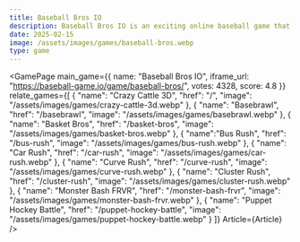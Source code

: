 ```yaml
---
title: Baseball Bros IO
description: Baseball Bros IO is an exciting online baseball game that brings you into epic matches where you bat and field to score more runs and become the champion! As the MLB season heats up, Baseball Bros is a great way to enjoy the thrill of baseball from anywhere.
date: 2025-02-15
image: /assets/images/games/baseball-bros.webp
type: game
---
```


  
<GamePage
    main_game={{
    name: "Baseball Bros IO",
    iframe_url: "https://baseball-game.io/game/baseball-bros/",
    votes: 4328,
    score: 4.8
}} 
    relate_games={[
    {
        "name": "Crazy Cattle 3D",
        "href": "/",
        "image": "/assets/images/games/crazy-cattle-3d.webp"
    },
    {
        "name": "Basebrawl",
        "href": "/basebrawl",
        "image": "/assets/images/games/basebrawl.webp"
    },
    {
        "name": "Basket Bros",
        "href": "/basket-bros",
        "image": "/assets/images/games/basket-bros.webp"
    },
    {
        "name":"Bus Rush",
        "href": "/bus-rush",
        "image": "/assets/images/games/bus-rush.webp"
    },
    {
        "name": "Car Rush",
        "href": "/car-rush",
        "image": "/assets/images/games/car-rush.webp"
    },
    {
        "name": "Curve Rush",
        "href": "/curve-rush",
        "image": "/assets/images/games/curve-rush.webp"
    },
    {
        "name": "Cluster Rush",
        "href": "/cluster-rush",
        "image": "/assets/images/games/cluster-rush.webp"
    },
    {
        "name": "Monster Bash FRVR",
        "href": "/monster-bash-frvr",
        "image": "/assets/images/games/monster-bash-frvr.webp"
    },
    {
        "name": "Puppet Hockey Battle",
        "href": "/puppet-hockey-battle",
        "image": "/assets/images/games/puppet-hockey-battle.webp"
    }
    ]}
    Article={Article}
 />